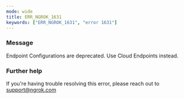 ```yaml
---
mode: wide
title: ERR_NGROK_1631
keywords: ["ERR_NGROK_1631", "error 1631"]
---
```


### Message

Endpoint Configurations are deprecated. Use Cloud Endpoints instead.

### Further help

If you're having trouble resolving this error, please reach out to [support@ngrok.com](mailto:support@ngrok.com?subject=Help%20with%20ERR_NGROK_1631)
